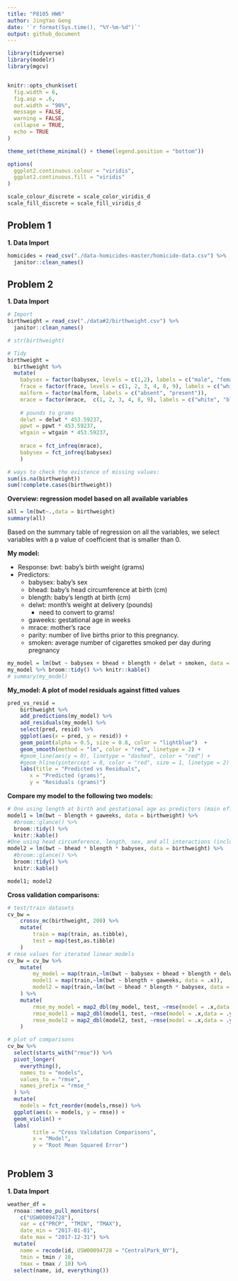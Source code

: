 ```yaml
---
title: "P8105 HW6"
author: JingYao Geng
date: '`r format(Sys.time(), "%Y-%m-%d")`'
output: github_document
---
```


```r
library(tidyverse)
library(modelr)
library(mgcv)


knitr::opts_chunk$set(
  fig.width = 6,
  fig.asp = .6,
  out.width = "90%", 
  message = FALSE,
  warning = FALSE,
  collapse = TRUE,
  echo = TRUE
)

theme_set(theme_minimal() + theme(legend.position = "bottom"))

options(
  ggplot2.continuous.colour = "viridis",
  ggplot2.continuous.fill = "viridis"
)

scale_colour_discrete = scale_color_viridis_d
scale_fill_discrete = scale_fill_viridis_d
```

## Problem 1

**1. Data Import**
```r
homicides = read_csv("./data-homicides-master/homicide-data.csv") %>%
  janitor::clean_names()
```


## Problem 2

**1. Data Import**
```r
# Import
birthweight = read_csv("./data#2/birthweight.csv") %>%
  janitor::clean_names()

# str(birthweight)

# Tidy
birthweight = 
  birthweight %>%
  mutate(
    babysex = factor(babysex, levels = c(1,2), labels = c("male", "female")),
    frace = factor(frace, levels = c(1, 2, 3, 4, 8, 9), labels = c("white", "black", "asian"," puerto rican", "other", "unknown")),
    malform = factor(malform, labels = c("absent", "present")),
    mrace = factor(mrace,  c(1, 2, 3, 4, 8, 9), labels = c("white", "black", "asian"," puerto rican", "other", "unknown")),
    
    # pounds to grams
    delwt = delwt * 453.59237,
    ppwt = ppwt * 453.59237,
    wtgain = wtgain * 453.59237,
   
    mrace = fct_infreq(mrace),
    babysex = fct_infreq(babysex)
    )

# ways to check the existence of missing values:
sum(is.na(birthweight))
sum(!complete.cases(birthweight))

```

**Overview: regression model based on all available variables**
```r
all = lm(bwt~.,data = birthweight)
summary(all)
```
Based on the summary table of regression on all the variables, we select variables with a p value of coefficient that is smaller than 0.


**My model:**

* Response: bwt: baby’s birth weight (grams)
* Predictors: 
  * babysex: baby's sex
  * bhead: baby's head circumference at birth (cm)
  * blength: baby's length at birth (cm)
  * delwt: month's weight at delivery (pounds)
    * need to convert to grams!
  * gaweeks: gestational age in weeks
  * mrace: mother's race
  * parity: number of live births prior to this pregnancy.
  * smoken: average number of cigarettes smoked per day during pregnancy
  
```r
my_model = lm(bwt ~ babysex + bhead + blength + delwt + smoken, data = birthweight) 
my_model %>% broom::tidy() %>% knitr::kable()
# summary(my_model)
```

**My_model: A plot of model residuals against fitted values**
```r
pred_vs_resid =  
    birthweight %>% 
    add_predictions(my_model) %>% 
    add_residuals(my_model) %>% 
    select(pred, resid) %>%
    ggplot(aes(x = pred, y = resid)) + 
    geom_point(alpha = 0.5, size = 0.8, color = "lightblue")  + 
    geom_smooth(method = "lm", color = "red", linetype = 2) + 
    #geom_line(aes(y = 0), linetype = "dashed", color = "red") +
    #geom_hline(yintercept = 0, color = "red", size = 1, linetype = 2) +
    labs(title = "Predicted vs Residuals", 
       x = "Predicted (grams)", 
       y = "Residuals (grams)")
```


**Compare my model to the following two models:**
```r
# One using length at birth and gestational age as predictors (main effects only)
model1 = lm(bwt ~ blength + gaweeks, data = birthweight) %>%
  #broom::glance() %>% 
  broom::tidy() %>%
  knitr::kable()
#One using head circumference, length, sex, and all interactions (including the three-way interaction) between these
model2 = lm(bwt ~ bhead * blength * babysex, data = birthweight) %>%
  #broom::glance() %>%
  broom::tidy() %>%
  knitr::kable()

model1; model2
```


**Cross validation comparisons:**
```r
# test/train datasets
cv_bw = 
    crossv_mc(birthweight, 200) %>% 
    mutate(
        train = map(train, as.tibble),
        test = map(test,as.tibble)
    ) 
# rmse values for iterated linear models
cv_bw = cv_bw %>% 
    mutate(
        my_model = map(train,~lm(bwt ~ babysex + bhead + blength + delwt + mrace + gaweeks + smoken, data = .x)),
        model1 = map(train,~lm(bwt ~ blength + gaweeks, data = .x)),
        model2 = map(train,~lm(bwt ~ bhead * blength * babysex, data = .x))
    ) %>% 
    mutate(
        rmse_my_model = map2_dbl(my_model, test, ~rmse(model = .x,data = .y)),
        rmse_model1 = map2_dbl(model1, test, ~rmse(model = .x,data = .y)),
        rmse_model2 = map2_dbl(model2, test, ~rmse(model = .x,data = .y))
    )

# plot of comparisons
cv_bw %>% 
  select(starts_with("rmse")) %>% 
  pivot_longer(
    everything(),
    names_to = "models",
    values_to = "rmse",
    names_prefix = "rmse_"
  ) %>% 
  mutate(
    models = fct_reorder(models,rmse)) %>% 
  ggplot(aes(x = models, y = rmse)) +
  geom_violin() +
  labs(
        title = "Cross Validation Comparisons",
        x = "Model",
        y = "Root Mean Squared Error")
    
```






## Problem 3

**1. Data Import**
```r
weather_df = 
  rnoaa::meteo_pull_monitors(
    c("USW00094728"),
    var = c("PRCP", "TMIN", "TMAX"), 
    date_min = "2017-01-01",
    date_max = "2017-12-31") %>%
  mutate(
    name = recode(id, USW00094728 = "CentralPark_NY"),
    tmin = tmin / 10,
    tmax = tmax / 10) %>%
  select(name, id, everything())
```

